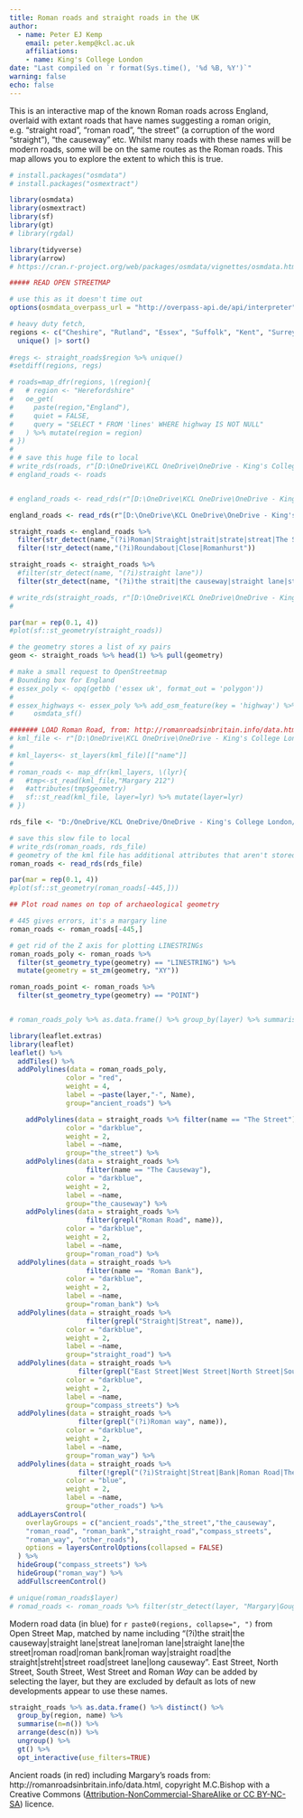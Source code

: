 ```yaml
---
title: Roman roads and straight roads in the UK
author:
  - name: Peter EJ Kemp
    email: peter.kemp@kcl.ac.uk
    affiliations:
    - name: King's College London
date: "Last compiled on `r format(Sys.time(), '%d %B, %Y')`"
warning: false
echo: false
---
```


This is an interactive map of the known Roman roads across England, overlaid with extant roads that have names suggesting a roman origin, e.g. "straight road", "roman road", "the street" (a corruption of the word "straight"), "the causeway" etc. Whilst many roads with these names will be modern roads, some will be on the same routes as the Roman roads. This map allows you to explore the extent to which this is true.

```r
# install.packages("osmdata")
# install.packages("osmextract")

library(osmdata)
library(osmextract)
library(sf)
library(gt)
# library(rgdal)

library(tidyverse)
library(arrow)
# https://cran.r-project.org/web/packages/osmdata/vignettes/osmdata.html#1_Introduction

##### READ OPEN STREETMAP

# use this as it doesn't time out
options(osmdata_overpass_url = "http://overpass-api.de/api/interpreter")

# heavy duty fetch, 
regions <- c("Cheshire", "Rutland", "Essex", "Suffolk", "Kent", "Surrey", "Hampshire", "Norfolk", "Northamptonshire", "Devon", "Cornwall", "Cambridgeshire","Leicestershire", "North Yorkshire","West Yorkshire", "County Durham", "Northumberland","South Yorkshire", "Derbyshire", "Hertfordshire", "East Sussex", "West Sussex", "Cumbria", "Durham", "Bedfordshire", "Buckinghamshire", "Oxfordshire", "Wiltshire", "Lincolnshire","Berkshire", "Dorset", "Somerset", "Devon", "Cornwall","Staffordshire","Gloucestershire","Worcestershire","Shropshire", "Somerset", "Warwickshire","Isle of Wight", "Shropshire", "Lancashire", "Nottinghamshire", "Herefordshire", "Huntingdonshire", "Bedfordshire", "Greater Manchester", "West Midlands", "East Riding of Yorkshire", "Tyne and Wear") |> 
  unique() |> sort()
 
#regs <- straight_roads$region %>% unique()
#setdiff(regions, regs)

# roads=map_dfr(regions, \(region){
#   # region <- "Herefordshire"
#   oe_get(
#     paste(region,"England"),
#     quiet = FALSE,
#     query = "SELECT * FROM 'lines' WHERE highway IS NOT NULL"
#   ) %>% mutate(region = region)
# })
# 
# # save this huge file to local
# write_rds(roads, r"[D:\OneDrive\KCL OneDrive\OneDrive - King's College London\Code\QERKCL_PISA\data\OSM\highways_england.rds]")
# england_roads <- roads


# england_roads <- read_rds(r"[D:\OneDrive\KCL OneDrive\OneDrive - King's College London\Code\QERKCL_PISA\data\OSM\highways_england.rds]")

england_roads <- read_rds(r"[D:\OneDrive\KCL OneDrive\OneDrive - King's College London\Code\QERKCL_PISA\data\OSM\highways_england_straight.rds]")

straight_roads <- england_roads %>% 
  filter(str_detect(name,"(?i)Roman|Straight|strait|strate|streat|The Street|streht|causeway|west street|east street|north street|south street")) %>%
  filter(!str_detect(name,"(?i)Roundabout|Close|Romanhurst"))

straight_roads <- straight_roads %>% 
  #filter(str_detect(name, "(?i)straight lane"))
  filter(str_detect(name, "(?i)the strait|the causeway|straight lane|streat lane|roman lane|roman way|straight lane|the street|roman road|roman bank|straight road|the straight|streht|street road|street lane|long causeway|east|west|north|south"))

# write_rds(straight_roads, r"[D:\OneDrive\KCL OneDrive\OneDrive - King's College London\Code\QERKCL_PISA\data\OSM\highways_england_straight.rds]")
# 

par(mar = rep(0.1, 4))
#plot(sf::st_geometry(straight_roads))

# the geometry stores a list of xy pairs
geom <- straight_roads %>% head(1) %>% pull(geometry)

# make a small request to OpenStreetmap
# Bounding box for England
# essex_poly <- opq(getbb ('essex uk', format_out = 'polygon'))
# 
# essex_highways <- essex_poly %>% add_osm_feature(key = 'highway') %>%
#     osmdata_sf()

####### LOAD Roman Road, from: http://romanroadsinbritain.info/data.html
# kml_file <- r"[D:\OneDrive\KCL OneDrive\OneDrive - King's College London\Code\QERKCL_PISA\data\OSM\roman.kml]"
# 
# kml_layers<- st_layers(kml_file)[["name"]]
# 
# roman_roads <- map_dfr(kml_layers, \(lyr){
#   #tmp<-st_read(kml_file,"Margary 212")
#   #attributes(tmp$geometry)
#   sf::st_read(kml_file, layer=lyr) %>% mutate(layer=lyr)
# })

rds_file <- "D:/OneDrive/KCL OneDrive/OneDrive - King's College London/Code/QERKCL_PISA/data/OSM/roman_roads.rds"

# save this slow file to local
# write_rds(roman_roads, rds_file)
# geometry of the kml file has additional attributes that aren't stored in a parquet file, so using an rds
roman_roads <- read_rds(rds_file)

par(mar = rep(0.1, 4))
#plot(sf::st_geometry(roman_roads[-445,]))

## Plot road names on top of archaeological geometry

# 445 gives errors, it's a margary line
roman_roads <- roman_roads[-445,]

# get rid of the Z axis for plotting LINESTRINGs
roman_roads_poly <- roman_roads %>% 
  filter(st_geometry_type(geometry) == "LINESTRING") %>%
  mutate(geometry = st_zm(geometry, "XY"))

roman_roads_point <- roman_roads %>% 
  filter(st_geometry_type(geometry) == "POINT")


# roman_roads_poly %>% as.data.frame() %>% group_by(layer) %>% summarise(n=n())

library(leaflet.extras)
library(leaflet)
leaflet() %>%
  addTiles() %>%
  addPolylines(data = roman_roads_poly, 
              color = "red", 
              weight = 4,
              label = ~paste(layer,"-", Name),
              group="ancient_roads") %>%

    addPolylines(data = straight_roads %>% filter(name == "The Street"), 
              color = "darkblue", 
              weight = 2,
              label = ~name,
              group="the_street") %>%
    addPolylines(data = straight_roads %>% 
                   filter(name == "The Causeway"), 
              color = "darkblue", 
              weight = 2,
              label = ~name,
              group="the_causeway") %>%
    addPolylines(data = straight_roads %>% 
                   filter(grepl("Roman Road", name)), 
              color = "darkblue", 
              weight = 2,
              label = ~name,
              group="roman_road") %>%
  addPolylines(data = straight_roads %>% 
                   filter(name == "Roman Bank"), 
              color = "darkblue", 
              weight = 2,
              label = ~name,
              group="roman_bank") %>%
  addPolylines(data = straight_roads %>% 
                   filter(grepl("Straight|Streat", name)), 
              color = "darkblue",
              weight = 2,
              label = ~name,
              group="straight_road") %>%
  addPolylines(data = straight_roads %>% 
                 filter(grepl("East Street|West Street|North Street|South Street", name)), 
              color = "darkblue", 
              weight = 2,
              label = ~name,
              group="compass_streets") %>%
  addPolylines(data = straight_roads %>% 
                 filter(grepl("(?i)Roman way", name)), 
              color = "darkblue", 
              weight = 2,
              label = ~name,
              group="roman_way") %>%
  addPolylines(data = straight_roads %>% 
                 filter(!grepl("(?i)Straight|Streat|Bank|Roman Road|The Causeway|The Street|East Street|West Street|North Street|South Street|roman way",name)), 
              color = "blue", 
              weight = 2,
              label = ~name,
              group="other_roads") %>%
  addLayersControl(
    overlayGroups = c("ancient_roads","the_street","the_causeway",
    "roman_road", "roman_bank","straight_road","compass_streets",
    "roman_way", "other_roads"),
    options = layersControlOptions(collapsed = FALSE)
  ) %>%
  hideGroup("compass_streets") %>%
  hideGroup("roman_way") %>%
  addFullscreenControl()

# unique(roman_roads$layer)
# romad_roads <- roman_roads %>% filter(str_detect(layer, "Margary|Gough|Street|Early Medieval|roads"))

```

Modern road data (in blue) for `r paste0(regions, collapse=", ")` from Open Street Map, matched by name including "(?i)the strait|the causeway|straight lane|streat lane|roman lane|straight lane|the street|roman road|roman bank|roman way|straight road|the straight|streht|street road|street lane|long causeway". East Street, North Street, South Street, West Street and Roman _Way_ can be added by selecting the layer, but they are excluded by default as lots of new developments appear to use these names.

```r
straight_roads %>% as.data.frame() %>% distinct() %>%
  group_by(region, name) %>% 
  summarise(n=n()) %>% 
  arrange(desc(n)) %>% 
  ungroup() %>%
  gt() %>% 
  opt_interactive(use_filters=TRUE)
```

Ancient roads (in red) including Margary's roads from: http://romanroadsinbritain.info/data.html, copyright M.C.Bishop with a Creative Commons ([Attribution-NonCommercial-ShareAlike or CC BY-NC-SA](https://creativecommons.org/licenses/by-nc-sa/4.0/)) licence.


